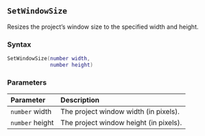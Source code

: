 ::: {.minipage data-latex="{\textwidth}"}
## `SetWindowSize` {#batch-setwindowsize}

Resizes the project's window size to the specified width and height.

### Syntax {-}

``` .lua
SetWindowSize(number width,
              number height)
```

### Parameters {-}

**Parameter** | **Description**
| :--  | :-- |
| `number` width  | The project window width (in pixels). |
| `number` height | The project window height (in pixels). |
:::
